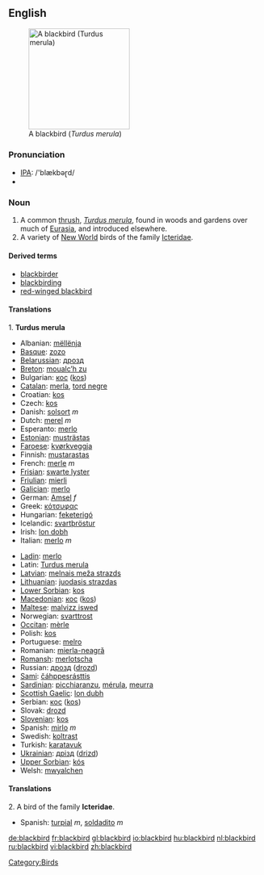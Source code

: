 {{wikipedia}}
{{wikipediapar|Icterid}}
==English==
[[Image:Solsort.jpg|thumb|right|200px|A blackbird (''Turdus merula'')]]
===Pronunciation===
*[[w:IPA|IPA]]: /'blækbəɽd/
*{{audio|en-us-blackbird.ogg|Audio (US)}}


===Noun===
{{en-noun}}
# A common [[thrush]], ''[[Turdus merula]]'', found in woods and gardens over much of [[Eurasia]], and introduced elsewhere.
# A variety of [[New World]] birds of the family [[Icteridae]].

====Derived terms====
*[[blackbirder]]
*[[blackbirding]]
*[[red-winged blackbird]]
 
====Translations====
1. '''Turdus merula'''
{{top}}
*Albanian: [[mëllënja]]
*[[Basque]]: [[zozo]]
*[[Belarussian]]: [[дрозд]]
*[[Breton]]: [[moualc’h zu]]
*Bulgarian: [[кос]] ([[kos]])
*[[Catalan]]: [[merla]], [[tord negre]]
*Croatian: [[kos]]
*Czech: [[kos]]
*Danish: [[solsort]] ''m''
*Dutch: [[merel]] ''m''
*Esperanto: [[merlo]]
*[[Estonian]]: [[musträstas]]
*[[Faroese]]: [[kvørkveggja]]
*Finnish: [[mustarastas]]
*French: [[merle]] ''m''
*[[Frisian]]: [[swarte lyster]]
*[[Friulian]]: [[mierli]]
*[[Galician]]: [[merlo]]
*German: [[Amsel]] ''f''
*Greek: [[κότσυφας]] '' ''
*Hungarian: [[feketerigó]]
*Icelandic: [[svartþröstur]]
*Irish: [[lon dobh]]
*Italian: [[merlo]] ''m''
{{mid}}
*[[Ladin]]: [[merlo]]
*Latin: [[Turdus merula]] '' ''
*[[Latvian]]: [[melnais meža strazds]]
*[[Lithuanian]]: [[juodasis strazdas]]
*[[Lower Sorbian]]: [[kos]]
*[[Macedonian]]: [[кос]] ([[kos]])
*[[Maltese]]: [[malvizz iswed]]
*Norwegian: [[svarttrost]]
*[[Occitan]]: [[mèrle]]
*Polish: [[kos]] '' ''
*Portuguese: [[melro]]
*Romanian: [[mierla-neagră]]
*[[Romansh]]: [[merlotscha]]
*Russian: [[дрозд]] ([[drozd]]) '' ''
*[[Sami]]: [[čáhppesrásttis]]
*[[Sardinian]]: [[picchiaranzu]], [[mérula]], [[meurra]]
*[[Scottish Gaelic]]: [[lon dubh]]
*Serbian: [[кос]] ([[kos]])
*Slovak: [[drozd]]
*[[Slovenian]]: [[kos]]
*Spanish: [[mirlo]] ''m'' 
*Swedish: [[koltrast]]
*Turkish: [[karatavuk]]
*[[Ukrainian]]: [[дрізд]] ([[drizd]])
*[[Upper Sorbian]]: [[kós]]
*Welsh: [[mwyalchen]]
{{bottom}}

====Translations====
2. A bird of the family '''Icteridae'''.
{{top}}
{{mid}}
*Spanish: [[turpial]] ''m'', [[soldadito]] ''m'' 
{{bottom}}

[[Category:Birds]]

[[de:blackbird]]
[[fr:blackbird]]
[[gl:blackbird]]
[[io:blackbird]]
[[hu:blackbird]]
[[nl:blackbird]]
[[ru:blackbird]]
[[vi:blackbird]]
[[zh:blackbird]]
